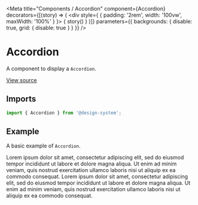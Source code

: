 
<Meta
  title="Components / Accordion"
  component={Accordion}
  decorators={[(story) => (
    <div style={ { padding: '2rem', width: '100vw', maxWidth: '100%' } }>
      { story() }
    </div>
  )]}
  parameters={{ backgrounds: { disable: true, grid: { disable: true } } }}
/>

# Accordion

A component to display a `Accordion`.

[View source](https://github.com/actarian/design-system/tree/main/src/ui/components/accordion)

## Imports

```js
import { Accordion } from '@design-system';
```

## Example

A basic example of `Accordion`.

<Canvas>
  <Story name="default">
    <Accordion.Group>
      <Accordion title="Question A">
        <Text>Lorem ipsum dolor sit amet, consectetur adipiscing elit,
          sed do eiusmod tempor incididunt ut labore et dolore magna aliqua. Ut enim ad minim veniam,
          quis nostrud exercitation ullamco laboris nisi ut aliquip ex ea commodo consequat.</Text>
      </Accordion>
      <Accordion title="Question B">
        <Text>Lorem ipsum dolor sit amet, consectetur adipiscing elit,
          sed do eiusmod tempor incididunt ut labore et dolore magna aliqua. Ut enim ad minim veniam,
          quis nostrud exercitation ullamco laboris nisi ut aliquip ex ea commodo consequat.</Text>
      </Accordion>
    </Accordion.Group>
  </Story>
</Canvas>
